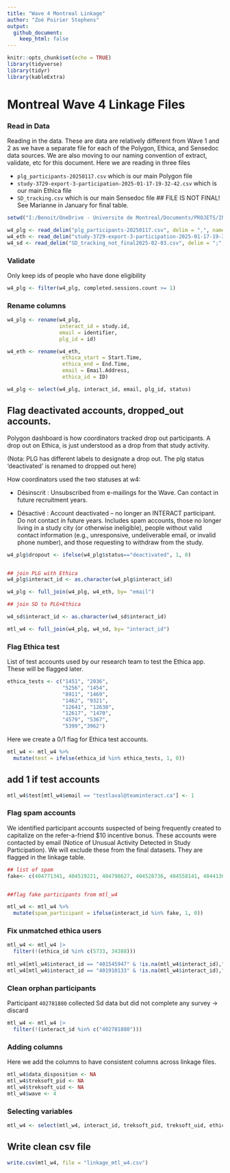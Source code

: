 ```yaml
---
title: "Wave 4 Montreal Linkage"
author: "Zoé Poirier Stephens"
output:
  github_document:
    keep_html: false
---
```


```r
knitr::opts_chunk$set(echo = TRUE)
library(tidyverse)
library(tidyr)
library(kableExtra)
```

# Montreal Wave 4 Linkage Files

### Read in Data

Reading in the data. These are data are relatively different from Wave 1 and 2 as we have a separate file for each of the Polygon, Ethica, and Sensedoc data sources. We are also moving to our naming convention of extract, validate, etc for this document. Here we are reading in three files

- `plg_participants-20250117.csv` which is our main Polygon file
- `study-3729-export-3-participation-2025-01-17-19-32-42.csv` which is our main Ethica file
- `SD_tracking.csv` which is our main Sensedoc file ## FILE IS NOT FINAL! See Marianne in January for final table. 


```r
setwd("I:/Benoit/OneDrive - Universite de Montreal/Documents/PROJETS/INTERACT_2016/Donnees/Wave4/Montreal_linkages_w4")

w4_plg <- read_delim("plg_participants-20250117.csv", delim = ",", name_repair = "universal")
w4_eth <- read_delim("study-3729-export-3-participation-2025-01-17-19-32-42.csv", delim = ",", name_repair = "universal")
w4_sd <- read_delim("SD_tracking_not_final2025-02-03.csv", delim = ";", name_repair = "universal")
```

### Validate

Only keep ids of people who have done eligibility 

```r

w4_plg <- filter(w4_plg, completed.sessions.count >= 1) 

```

### Rename columns 

```r
w4_plg <- rename(w4_plg, 
                 interact_id = study.id,
                 email = identifier, 
                 plg_id = id)

w4_eth <- rename(w4_eth, 
                  ethica_start = Start.Time, 
                  ethica_end = End.Time, 
                  email = Email.Address, 
                  ethica_id = ID)
```

```r
w4_plg <- select(w4_plg, interact_id, email, plg_id, status)
```

## Flag deactivated accounts, dropped_out accounts.

Polygon dashboard is how coordinators tracked drop out participants. A drop out on Ethica, is just understood as a drop from that study activity.

(Nota: PLG has different labels to designate a drop out. The plg status 'deactivated' is renamed to dropped out here)

How coordinators used the two statuses at w4: 

+ Désinscrit : Unsubscribed from e-mailings for the Wave. Can contact in future recruitment years.

+ Désactivé : Account deactivated – no longer an INTERACT participant. Do not contact in future years. Includes spam accounts, those no longer living in a study city (or otherwise ineligible), people without valid contact information (e.g., unresponsive, undeliverable email, or invalid phone number), and those requesting to withdraw from the study.

```r
w4_plg$dropout <- ifelse(w4_plg$status=="deactivated", 1, 0)


## join PLG with Ethica 
w4_plg$interact_id <- as.character(w4_plg$interact_id)

w4_plg <- full_join(w4_plg, w4_eth, by= "email") 

## join SD to PLG+Ethica

w4_sd$interact_id <- as.character(w4_sd$interact_id)

mtl_w4 <- full_join(w4_plg, w4_sd, by= "interact_id")


```

### Flag Ethica test  

List of test accounts used by our research team to test the Ethica app. These will be flagged later. 

```r
ethica_tests <- c("1451", "2036", 
                  "5256", "1454", 
                  "8911", "1469",
                  "1462", "9321", 
                  "12641", "12638", 
                  "12617", "1470",
                  "4579", "5367",
                  "5399","3962")
```

Here we create a 0/1 flag for Ethica test accounts. 

```r
mtl_w4 <- mtl_w4 %>%
  mutate(test = ifelse(ethica_id %in% ethica_tests, 1, 0))
```

## add 1 if test accounts 

```r
mtl_w4$test[mtl_w4$email == "testlaval@teaminteract.ca"] <- 1
```


### Flag spam accounts

We identified participant accounts suspected of being frequently created to capitalize on the refer-a-friend $10 incentive bonus. These accounts were contacted by email (Notice of Unusual Activity Detected in Study Participation). 
We will exclude these from the final datasets. They are flagged in the linkage table. 

```r
## list of spam
fake<- c(404771341, 404519221, 404798627, 404528736, 404558141, 404413088, 404914946)


##flag fake participants from mtl_w4

mtl_w4 <- mtl_w4 %>%
  mutate(spam_participant = ifelse(interact_id %in% fake, 1, 0)) 

```

### Fix unmatched ethica users

```r
mtl_w4 <- mtl_w4 |>
  filter(!(ethica_id %in% c(5733, 34388)))
  
mtl_w4[mtl_w4$interact_id == "401545947" & !is.na(mtl_w4$interact_id),"ethica_id"] <- 5733
mtl_w4[mtl_w4$interact_id == "401910133" & !is.na(mtl_w4$interact_id),"ethica_id"] <- 34388

```

### Clean orphan participants

Participant `402781880` collected Sd data but did not complete any survey -> discard

```r
mtl_w4 <- mtl_w4 |>
  filter(!(interact_id %in% c("402781880")))
```

### Adding columns

Here we add the columns to have consistent columns across linkage files. 

```r
mtl_w4$data_disposition <- NA
mtl_w4$treksoft_pid <- NA
mtl_w4$treksoft_uid <- NA
mtl_w4$wave <- 4
```

### Selecting variables

```r
mtl_w4 <- select(mtl_w4, interact_id, treksoft_pid, treksoft_uid, ethica_id, sd_id_1, sd_firmware_1, sd_start_1, sd_end_1, sd_id_2, sd_firmware_2, sd_start_2, sd_end_2, data_disposition, plg_id, dropout, wave, test, spam_participant)
```

## Write clean csv file

```r
write.csv(mtl_w4, file = "linkage_mtl_w4.csv")
```
